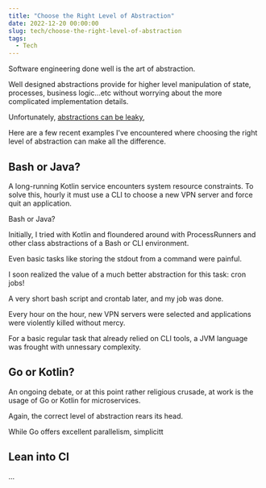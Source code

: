 ```yaml
---
title: "Choose the Right Level of Abstraction"
date: 2022-12-20 00:00:00
slug: tech/choose-the-right-level-of-abstraction
tags:
  - Tech
---
```


Software engineering done well is the art of abstraction.

Well designed abstractions provide for higher level manipulation of state, processes, business logic...etc without worrying about the more complicated implementation details.

Unfortunately, [abstractions can be leaky](https://www.joelonsoftware.com/2002/11/11/the-law-of-leaky-abstractions/),

Here are a few recent examples I've encountered where choosing the right level of abstraction can make all the difference.

## Bash or Java?

A long-running Kotlin service encounters system resource constraints. To solve this, hourly it must use a CLI to choose a new VPN server and force quit an application.

Bash or Java?

Initially, I tried with Kotlin and floundered around with ProcessRunners and other class abstractions of a Bash or CLI environment.

Even basic tasks like storing the stdout from a command were painful.

I soon realized the value of a much better abstraction for this task: cron jobs!

A very short bash script and crontab later, and my job was done.

Every hour on the hour, new VPN servers were selected and applications were violently killed without mercy.

For a basic regular task that already relied on CLI tools, a JVM language was frought with unnessary complexity.

## Go or Kotlin?

An ongoing debate, or at this point rather religious crusade, at work is the usage of Go or Kotlin for microservices.

Again, the correct level of abstraction rears its head.

While Go offers excellent parallelism, simplicitt

## Lean into CI

...
